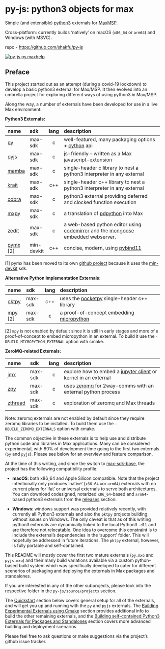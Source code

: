 # py-js: python3 objects for max

Simple (and extensible) [python3](https://www.python.org) externals for [MaxMSP](https://cycling74.com).

Cross-platform: currently builds 'natively' on macOS (`x86_64` or `arm64`) and Windows (with MSVC).

repo - <https://github.com/shakfu/py-js>

[![py-js py.maxhelp](../../../media/py-maxhelp.png)](patchers/py_test_anything.maxpat)

## Preface

This project started out as an attempt (during a covid-19 lockdown) to develop a basic python3 external for Max/MSP. It then evolved into an umbrella project for exploring different ways of using python3 in Max/MSP.

Along the way, a number of externals have been developed for use in a live Max environment:

**Python3 Externals:**

name       | sdk        | lang   | description
:--------- | :--------- | :----: | :---------------------------------------------------
[py]       | max-sdk    | c      | well-featured, many packaging options + [cython](https://cython.org) api
[pyjs]     | max-sdk    | c      | js-friendly -- written as a Max javascript-extension
[mamba]    | max-sdk    | c      | single-header c library to nest a python3 interpreter in any external
[krait]    | max-sdk    | c++    | single-header c++ library to nest a python3 interpreter in any external
[cobra]    | max-sdk    | c      | python3 external providing deferred and clocked function execution
[mxpy]     | max-sdk    | c      | a translation of [pdpython](https://github.com/shakfu/pdpython) into Max
[zedit]    | max-sdk    | c      | a web-based python editor using [codemirror](https://codemirror.net) and the [mongoose](https://github.com/cesanta/mongoose) embedded webserver.
[pymx] [2] | min-devkit | c++    | concise, modern, using [pybind11](https://github.com/pybind/pybind11)

[1] pymx has been moved to its own [github project](https://github.com/shakfu/min.pymx) because it uses the [min-devkit](https://github.com/Cycling74/min-devkit) sdk.

**Alternative Python Implementation Externals:**

name       | sdk        | lang   | description
:--------- | :--------- | :----: | :---------------------------------------------------
[pktpy]    | max-sdk    | c++    | uses the [pocketpy](https://github.com/blueloveTH/pocketpy) single-header c++ library
[mpy] [2]  | max-sdk    | c      | a proof-of-concept embedding [micropython](https://github.com/micropython/micropython)

[2] `mpy` is not enabled by default since it is still in early stages and more of a proof-of-concept to embed micropython in an external. To build it use the `-DBUILD_MICROPYTHON_EXTERNAL` option with cmake.

**ZeroMQ-related Externals:**

name       | sdk        | lang   | description
:--------- | :--------- | :----: | :---------------------------------------------------
[jmx]      | max-sdk    | c      | explore how to embed a [jupyter client](https://jupyter-client.readthedocs.io/en/stable/messaging.html) or [kernel](https://github.com/jupyter-xeus/xeus-python) in an external
[zpy]      | max-sdk    | c      | uses [zeromq](https://zeromq.org) for 2way-comms with an external python process
[zthread]  | max-sdk    | c      | exploration of zeromq and Max threads

Note: zeromq externals are not enabled by default since they require zeromq libraries to be installed. To build them use the `-DBUILD_ZEROMQ_EXTERNALS` option with cmake.

[py]: source/projects/py
[pyjs]: source/projects/pyjs
[mxpy]: source/projects/mxpy
[pymx]: https://github.com/shakfu/min.pymx
[zpy]: source/projects/zpy
[cobra]: source/projects/cobra
[mamba]: source/projects/mamba
[krait]: source/projects/krait
[pktpy]: source/projects/pktpy
[zedit]: source/projects/zedit
[mpy]: source/projects/mpy
[jmx]: source/projects/jmx
[zthread]: source/projects/zthread

The common objective in these externals is to help use and distribute python code and libraries in Max applications. Many can be considered experimental, with 80% of development time going to the first two externals (`py` and `pyjs`). Please see below for an overview and feature comparison.

At the time of this writing, and since the switch to [max-sdk-base](https://github.com/cycling74/max-sdk-base), the project has the following compatibility profile:

- **macOS**: both x86_64 and Apple Silicon compatible. Note that the project intentionally only produces 'native' (`x86_64` xor `arm64`) externals with no current plans for 'fat' or universal externals to serve both architectures. You can download codesigned, notarized `x86_64`-based and `arm64`-based python3 externals from the [releases](https://github.com/shakfu/py-js/releases) section.

- **Windows**: windows support was provided relatively recently, with currently all Python3 externals and also the `pktpy` projects building without issues on Windows. The only caveat is that as of this writing python3 externals are dynamically linked to the local Python3 `.dll` and are therefore not relocatable. One idea to overcome this constraint is to include the external's dependencies in the 'support' folder. This will hopefully be addressed in future iterations. The `pktpy` external, however, is fully portable and self-contained.

This README will mostly cover the first two mature externals (`py.mxo` and `pyjs.mxo`) and their many build variations available via a custom python-based build system which was specifically developed to cater for different scenerios of packaging and deploying the externals in Max packages and standalones.

If you are interested in any of the other subprojects, please look into the respective folder in the `py-js/source/projects` section.

The [Quickstart](#quickstart) section below covers general setup for all of the externals, and will get you up and running with the `py` and `pyjs` externals. The [Building Experimental Externals using Cmake](#building-experimental-externals-using-cmake) section provides additional info to build the other remaining externals, and the [Building self-contained Python3 Externals for Packages and Standalones](#building-self-contained-python3-externals-for-packages-and-standalones) section covers more advanced building and deployment scenarios.

Please feel free to ask questions or make suggestions via the project's github issue tracker.
